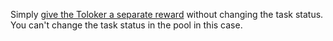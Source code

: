 <Cut title="What should I do if I want to accept a completed task but the pool is already archived or the Toloker wrote to me after the allowed time?">

Simply [give the Toloker a separate reward](/docs-new/guide/bonus) without changing the task status. You can't change the task status in the pool in this case.

</Cut>